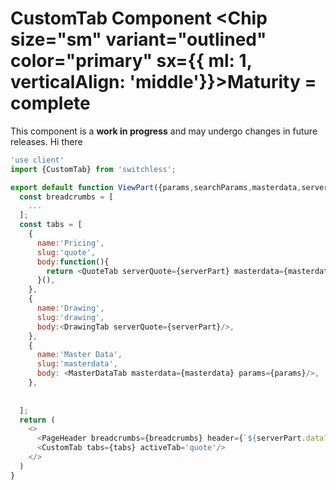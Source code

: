 



<Meta of={CustomTabStories} />

# CustomTab Component <Chip size="sm" variant="outlined" color="primary" sx={{ ml: 1, verticalAlign: 'middle'}}>Maturity = complete </Chip>
<Alert color="warning" variant="soft">
  This component is a <b>work in progress</b> and may undergo changes in future releases.
</Alert>
<Typography>
Hi there
</Typography>

``` javascript
'use client'
import {CustomTab} from 'switchless';

export default function ViewPart({params,searchParams,masterdata,serverPart,versions}){
  const breadcrumbs = [
    ...
  ];
  const tabs = [
    {
      name:'Pricing',
      slug:'quote',
      body:function(){
        return <QuoteTab serverQuote={serverPart} masterdata={masterdata}/>
      }(),
    },
    {
      name:'Drawing',
      slug:'drawing',
      body:<DrawingTab serverQuote={serverPart}/>,
    },
    {
      name:'Master Data',
      slug:'masterdata',
      body: <MasterDataTab masterdata={masterdata} params={params}/>,
    },
    
    
  ];
  return (
    <>
      <PageHeader breadcrumbs={breadcrumbs} header={`${serverPart.data?.sf_part?.Opportunity?.Account?.Name} : ${serverPart?.data?.sf_part?.ProductCode}`} />
      <CustomTab tabs={tabs} activeTab='quote'/>
    </>
  )
}
```